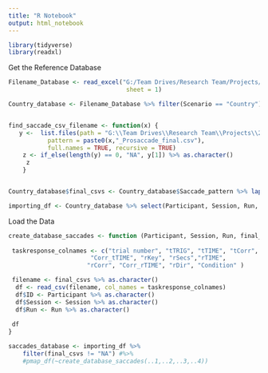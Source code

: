 ```yaml
---
title: "R Notebook"
output: html_notebook
---
```



```r

library(tidyverse)
library(readxl)

```

Get the Reference Database

```r
 
Filename_Database <- read_excel("G:/Team Drives/Research Team/Projects/2018 Driving Sim Reproducibility/File Reference Database.xlsx", 
                                 sheet = 1)

Country_database <- Filename_Database %>% filter(Scenario == "Country")


find_saccade_csv_filename <- function(x) {
   y <-  list.files(path = "G:\\Team Drives\\Research Team\\Projects\\2018 Driving Sim Reproducibility\\4_Analysis_Saccades\\", 
           pattern = paste0(x,"_Prosaccade_final.csv"), 
           full.names = TRUE, recursive = TRUE)
    z <- if_else(length(y) == 0, "NA", y[1]) %>% as.character()
     z
    }


Country_database$final_csvs <- Country_database$Saccade_pattern %>% lapply(find_saccade_csv_filename)

importing_df <- Country_database %>% select(Participant, Session, Run, final_csvs)


```

Load the Data

```r

create_database_saccades <- function (Participant, Session, Run, final_csvs) {
   
 taskresponse_colnames <- c("trial number", "tTRIG", "tTIME", "tCorr", 
                       "Corr_tTIME", "rKey", "rSecs","rTIME", 
                      "rCorr", "Corr_rTIME", "rDir", "Condition" )

 filename <- final_csvs %>% as.character()   
  df <- read_csv(filename, col_names = taskresponse_colnames)
  df$ID <- Participant %>% as.character()
  df$Session <- Session %>% as.character()
  df$Run <- Run %>% as.character()
  
 df
}

saccades_database <- importing_df %>% 
    filter(final_csvs != "NA") #%>%
    #pmap_df(~create_database_saccades(..1,..2,..3,..4))

```


